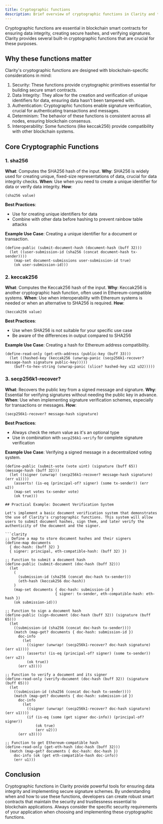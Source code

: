 ```yaml
---
title: Cryptographic functions
description: Brief overview of cryptographic functions in Clarity and their importance in smart contract development.
---
```


Cryptographic functions are essential in blockchain smart contracts for ensuring data integrity, creating secure hashes, and verifying signatures. Clarity provides several built-in cryptographic functions that are crucial for these purposes.

## Why these functions matter

Clarity's cryptographic functions are designed with blockchain-specific considerations in mind:

1. Security: These functions provide cryptographic primitives essential for building secure smart contracts.
2. Data Integrity: They allow for the creation and verification of unique identifiers for data, ensuring data hasn't been tampered with.
3. Authentication: Cryptographic functions enable signature verification, crucial for authenticating transactions and messages.
4. Determinism: The behavior of these functions is consistent across all nodes, ensuring blockchain consensus.
5. Interoperability: Some functions (like keccak256) provide compatibility with other blockchain systems.

## Core Cryptographic Functions

### 1. sha256

**What**: Computes the SHA256 hash of the input.
**Why**: SHA256 is widely used for creating unique, fixed-size representations of data, crucial for data integrity checks.
**When**: Use when you need to create a unique identifier for data or verify data integrity.
**How**: 
```clarity
(sha256 value)
```
**Best Practices**: 
- Use for creating unique identifiers for data
- Combine with other data before hashing to prevent rainbow table attacks

**Example Use Case**: Creating a unique identifier for a document or transaction.

```clarity
(define-public (submit-document-hash (document-hash (buff 32)))
  (let ((user-submission-id (sha256 (concat document-hash tx-sender))))
    (map-set document-submissions user-submission-id true)
    (ok user-submission-id)))
```

### 2. keccak256

**What**: Computes the Keccak256 hash of the input.
**Why**: Keccak256 is another cryptographic hash function, often used in Ethereum-compatible systems.
**When**: Use when interoperability with Ethereum systems is needed or when an alternative to SHA256 is required.
**How**: 
```clarity
(keccak256 value)
```
**Best Practices**: 
- Use when SHA256 is not suitable for your specific use case
- Be aware of the differences in output compared to SHA256

**Example Use Case**: Creating a hash for Ethereum address compatibility.

```clarity
(define-read-only (get-eth-address (public-key (buff 33)))
  (let ((hashed-key (keccak256 (unwrap-panic (secp256k1-recover? message-hash signature public-key)))))
    (buff-to-hex-string (unwrap-panic (slice? hashed-key u12 u32)))))
```

### 3. secp256k1-recover?

**What**: Recovers the public key from a signed message and signature.
**Why**: Essential for verifying signatures without needing the public key in advance.
**When**: Use when implementing signature verification schemes, especially for transactions or messages.
**How**: 
```clarity
(secp256k1-recover? message-hash signature)
```
**Best Practices**: 
- Always check the return value as it's an optional type
- Use in combination with `secp256k1-verify` for complete signature verification

**Example Use Case**: Verifying a signed message in a decentralized voting system.

```clarity
(define-public (submit-vote (vote uint) (signature (buff 65)) (message-hash (buff 32)))
  (let ((signer (unwrap! (secp256k1-recover? message-hash signature) (err u1))))
    (asserts! (is-eq (principal-of? signer) (some tx-sender)) (err u2))
    (map-set votes tx-sender vote)
    (ok true)))

## Practical Example: Document Verification System

Let's implement a basic document verification system that demonstrates the use of Clarity's cryptographic functions. This system will allow users to submit document hashes, sign them, and later verify the authenticity of the document and the signer.

```clarity
;; Define a map to store document hashes and their signers
(define-map documents
  { doc-hash: (buff 32) }
  { signer: principal, eth-compatible-hash: (buff 32) })

;; Function to submit a document hash
(define-public (submit-document (doc-hash (buff 32)))
  (let
    (
      (submission-id (sha256 (concat doc-hash tx-sender)))
      (eth-hash (keccak256 doc-hash))
    )
    (map-set documents { doc-hash: submission-id }
                       { signer: tx-sender, eth-compatible-hash: eth-hash })
    (ok submission-id)))

;; Function to sign a document hash
(define-public (sign-document (doc-hash (buff 32)) (signature (buff 65)))
  (let
    ((submission-id (sha256 (concat doc-hash tx-sender))))
    (match (map-get? documents { doc-hash: submission-id })
      doc-info
        (let
          ((signer (unwrap! (secp256k1-recover? doc-hash signature) (err u1))))
          (asserts! (is-eq (principal-of? signer) (some tx-sender)) (err u2))
          (ok true))
      (err u3))))

;; Function to verify a document and its signer
(define-read-only (verify-document (doc-hash (buff 32)) (signature (buff 65)))
  (let
    ((submission-id (sha256 (concat doc-hash tx-sender))))
    (match (map-get? documents { doc-hash: submission-id })
      doc-info
        (let
          ((signer (unwrap! (secp256k1-recover? doc-hash signature) (err u1))))
          (if (is-eq (some (get signer doc-info)) (principal-of? signer))
              (ok true)
              (err u2)))
      (err u3))))

;; Function to get Ethereum-compatible hash
(define-read-only (get-eth-hash (doc-hash (buff 32)))
  (match (map-get? documents { doc-hash: doc-hash })
    doc-info (ok (get eth-compatible-hash doc-info))
    (err u1)))
```

## Conclusion

Cryptographic functions in Clarity provide powerful tools for ensuring data integrity and implementing secure signature schemes. By understanding when and how to use these functions, developers can create robust smart contracts that maintain the security and trustlessness essential to blockchain applications. Always consider the specific security requirements of your application when choosing and implementing these cryptographic functions.